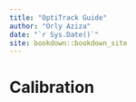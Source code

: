 ```yaml
--- 
title: "OptiTrack Guide"
author: "Orly Aziza"
date: "`r Sys.Date()`"
site: bookdown::bookdown_site
---
```


# Calibration

